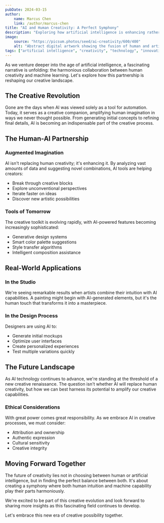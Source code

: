 ```yaml
---
pubDate: 2024-03-15
author:
    name: Marcus Chen
    link: /author/marcus-chen
title: "AI and Human Creativity: A Perfect Symphony"
description: "Exploring how artificial intelligence is enhancing rather than replacing human creativity. Discover the fascinating intersection of machine learning and artistic expression in modern creative workflows."
image:
    source: "https://picsum.photos/seed/ai-creativity/600/400"
    alt: "Abstract digital artwork showing the fusion of human and artificial intelligence creativity"
tags: ["artificial intelligence", "creativity", "technology", "innovation", "digital art"]
---
```


As we venture deeper into the age of artificial intelligence, a fascinating narrative is unfolding: the harmonious collaboration between human creativity and machine learning. Let's explore how this partnership is reshaping our creative landscape.

## The Creative Revolution

Gone are the days when AI was viewed solely as a tool for automation. Today, it serves as a creative companion, amplifying human imagination in ways we never thought possible. From generating initial concepts to refining final details, AI is becoming an indispensable part of the creative process.

## The Human-AI Partnership

### Augmented Imagination
AI isn't replacing human creativity; it's enhancing it. By analyzing vast amounts of data and suggesting novel combinations, AI tools are helping creators:
- Break through creative blocks
- Explore unconventional perspectives
- Iterate faster on ideas
- Discover new artistic possibilities

### Tools of Tomorrow
The creative toolkit is evolving rapidly, with AI-powered features becoming increasingly sophisticated:
- Generative design systems
- Smart color palette suggestions
- Style transfer algorithms
- Intelligent composition assistance

## Real-World Applications

### In the Studio
We're seeing remarkable results when artists combine their intuition with AI capabilities. A painting might begin with AI-generated elements, but it's the human touch that transforms it into a masterpiece.

### In the Design Process
Designers are using AI to:
- Generate initial mockups
- Optimize user interfaces
- Create personalized experiences
- Test multiple variations quickly

## The Future Landscape

As AI technology continues to advance, we're standing at the threshold of a new creative renaissance. The question isn't whether AI will replace human creativity, but how we can best harness its potential to amplify our creative capabilities.

### Ethical Considerations

With great power comes great responsibility. As we embrace AI in creative processes, we must consider:
- Attribution and ownership
- Authentic expression
- Cultural sensitivity
- Creative integrity

## Moving Forward Together

The future of creativity lies not in choosing between human or artificial intelligence, but in finding the perfect balance between both. It's about creating a symphony where both human intuition and machine capability play their parts harmoniously.

We're excited to be part of this creative evolution and look forward to sharing more insights as this fascinating field continues to develop.

Let's embrace this new era of creative possibility together.
